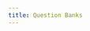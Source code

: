 ```yaml
---
title: Question Banks
---
```


<Cards>
  <Card href="./question-banks/cyber-security" title="Cyber Security"></Card>
  <Card
    href="./question-banks/data-warehouse-and-mining"
    title="Data Warehouse and Mining"
  ></Card>
  <Card
    href="./question-banks/machine-learning-deep-learning"
    title="Machine Learning & Deep Learning"
  ></Card>
</Cards>
